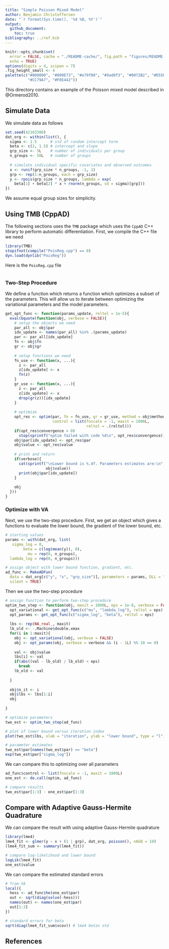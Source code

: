 ```yaml
---
title: "Simple Poisson Mixed Model"
author: Benjamin Christoffersen
date: "`r format(Sys.time(), '%d %B, %Y')`"
output: 
  github_document: 
    toc: true
bibliography: ../ref.bib
---
```


```r
knitr::opts_chunk$set(
  error = FALSE, cache = "./README-cache/", fig.path = "figures/README-", 
  echo = TRUE)
options(digits = 4, scipen = 7)
.fig_height_small <- 4
palette(c("#000000", "#009E73", "#e79f00", "#9ad0f3", "#0072B2", "#D55E00", 
          "#CC79A7", "#F0E442"))
```

This directory contains an example of the Poisson mixed model described in
@Ormerod2010.

## Simulate Data
We simulate data as follows

```r
set.seed(42163306)
dat_org <- within(list(), {
  sigma <- 1.5      # std of random intercept term
  beta <- c(2, 1.5) # intercept and slope
  grp_size <- 5L    # number of individuals per group
  n_groups <- 50L   # number of groups
  
  # simulate individual specific covariates and observed outcomes
  x <- runif(grp_size * n_groups, -1, 1)
  grp <- rep(1:n_groups, each = grp_size)
  y <- rpois(grp_size * n_groups, lambda = exp(
    beta[1] + beta[2] * x + rnorm(n_groups, sd = sigma)[grp]))
})
```

We assume equal group sizes for simplicity.

## Using TMB (CppAD)
The following sections uses the `TMB` package which uses the `CppAD` C++ library
to perform automatic differentiation. First, we compile the C++ file we need

```r
library(TMB)
stopifnot(compile("PoisReg.cpp") == 0)
dyn.load(dynlib("PoisReg"))
```

Here is the `PoisReg.cpp` file

```r
```

### Two-Step Procedure
We define a function which returns a function which optimizes a subset of the
parameters. This will allow us to iterate between optimizing the variational 
parameters and the model parameters. 

```r
get_opt_func <- function(params_update, reltol = 1e-5){
  eval(bquote(function(obj, verbose = FALSE){
    # setup the objects we need
    par_all <- obj$par
    idx_update <- names(par_all) %in% .(params_update)
    par <- par_all[idx_update]
    fn <- obj$fn
    gr <- obj$gr
    
    # setup functions we need
    fn_use <- function(x, ...){
      z <- par_all
      z[idx_update] <- x
      fn(z)
    }
    gr_use <- function(x, ...){
      z <- par_all
      z[idx_update] <- x
      drop(gr(z))[idx_update]
    }
    
    # optimize
    opt_res <- optim(par, fn = fn_use, gr = gr_use, method = obj$method, 
                     control = list(fnscale = -1, maxit = 1000L, 
                                    reltol = .(reltol)))
    if(opt_res$convergence > 0)
      stop(sprintf("optim failed with code %d\n", opt_res$convergence))
    obj$par[idx_update] <- opt_res$par
    obj$value <- opt_res$value
    
    # print and return
    if(verbose){
      cat(sprintf("\nLower bound is %.4f. Parameters estimates are:\n", 
                  obj$value))
      print(obj$par[idx_update])
    }
    
    obj
  }))
}
```

### Optimize with VA
Next, we use the two-step procedure. First, we get an object which gives a 
functions to evaluate the lower bound, the gradient of the lower bound, etc. 

```r
# starting values
params <- with(dat_org, list(
   sigma_log = 0,
        beta = c(log(mean(y)), 0),
          mu = rep(0, n_groups),
  lambda_log = rep(0, n_groups)))

# assign object with lower bound function, gradient, etc. 
ad_func <- MakeADFun(
  data = dat_org[c("y", "x", "grp_size")], parameters = params, DLL = "PoisReg",
  silent = TRUE)
```

Then we use the two-step procedure

```r
# assign function to perform two-step procedure
optim_two_step <- function(obj, maxit = 1000L, eps = 1e-8, verbose = FALSE){
  opt_variational <- get_opt_func(c("mu", "lambda_log"), reltol = eps)
  opt_params <- get_opt_func(c("sigma_log", "beta"), reltol = eps)
  
  lbs <- rep(NA_real_, maxit)
  lb_old <- -.Machine$double.xmax
  for(i in 1:maxit){
    obj <- opt_variational(obj, verbose = FALSE)
    obj <- opt_params(obj, verbose = verbose && (i - 1L) %% 10 == 0)
    
    val <- obj$value
    lbs[i] <- val
    if(abs((val - lb_old) / lb_old) < eps)
      break
    lb_old <- val
  
  }
  
  obj$n_it <- i
  obj$lbs <- lbs[1:i]
  obj
  
}

# optimize parameters
two_est <- optim_two_step(ad_func)

# plot of lower bound versus iteration index
plot(two_est$lbs, xlab = "iteration", ylab = "lower bound", type = "l")

# parameter estimates
two_est$par[names(two_est$par) == "beta"]
exp(two_est$par["sigma_log"])
```

We can compare this to optimizing over all parameters

```r
ad_func$control <- list(fnscale = -1, maxit = 1000L)
one_est <- do.call(optim, ad_func)

# compare results
two_est$par[1:3] - one_est$par[1:3]
```

## Compare with Adaptive Gauss-Hermite Quadrature
We can compare the result with using adaptive Gauss-Hermite quadrature

```r
library(lme4)
lme4_fit <- glmer(y ~ x + (1 | grp), dat_org, poisson(), nAGQ = 10)
(lme4_fit_sum <- summary(lme4_fit))

# compare log-likelihood and lower bound
logLik(lme4_fit)
one_est$value
```

We can compare the estimated standard errors

```r
# from VA
local({
  hess <- ad_func$he(one_est$par)
  out <- sqrt(diag(solve(-hess)))
  names(out) <- names(one_est$par)
  out[1:3]
})

# standard errors for beta
sqrt(diag(lme4_fit_sum$vcov)) # lme4 betas std
```

## References